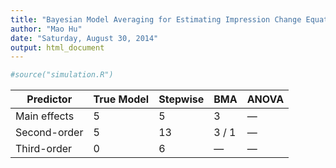 ```yaml
---
title: "Bayesian Model Averaging for Estimating Impression Change Equations"
author: "Mao Hu"
date: "Saturday, August 30, 2014"
output: html_document
---
```



```r
#source("simulation.R")
```

Predictor | True Model | Stepwise | BMA | ANOVA
--- | --- | --- | --- | --- |
Main effects | 5 | 5 | 3 | --- |
Second-order| 5 | 13 | 3 / 1  | --- |
Third-order | 0 | 6 | --- | --- |

